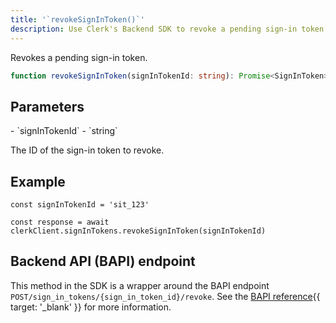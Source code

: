 ```yaml
---
title: '`revokeSignInToken()`'
description: Use Clerk's Backend SDK to revoke a pending sign-in token.
---
```


Revokes a pending sign-in token.

```ts
function revokeSignInToken(signInTokenId: string): Promise<SignInToken>
```

## Parameters

<Properties>
  - `signInTokenId`
  - `string`

  The ID of the sign-in token to revoke.
</Properties>

## Example

<Include src="_partials/backend/usage" />

```tsx
const signInTokenId = 'sit_123'

const response = await clerkClient.signInTokens.revokeSignInToken(signInTokenId)
```

## Backend API (BAPI) endpoint

This method in the SDK is a wrapper around the BAPI endpoint `POST/sign_in_tokens/{sign_in_token_id}/revoke`. See the [BAPI reference](/docs/reference/backend-api/tag/Sign-in-Tokens#operation/RevokeSignInToken){{ target: '_blank' }} for more information.

